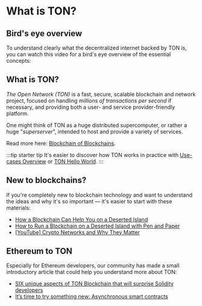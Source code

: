 
# What is TON?

## Bird's eye overview

To understand clearly what the decentralized internet backed by TON is, you can watch this video for a bird's eye overview of the essential concepts:

<ReactPlayer url='https://www.youtube.com/watch?v=XgzHmV_nnpY' />

## What is TON?

_The Open Network (TON)_ is a fast, secure, scalable blockchain and
network project, focused on handling _millions of transactions per second_ if
necessary, and providing both a user- and service provider-friendly platform. 

One might think of TON as a huge distributed supercomputer,
or rather a huge "_superserver_", intended to host and provide a variety of
services.

Read more here: [Blockchain of Blockchains](/learn/overviews/TON_blockchain_overview).

:::tip starter tip
It's easier to discover how TON works in practice with [Use-cases Overview](/participate/web3/overview#use-cases) or [TON Hello World](/develop/getting-started).
:::

## New to blockchains?

If you're completely new to blockchain technology and want to understand the ideas and why it's so important — it's easier to start with these materials:

* [How a Blockchain Can Help You on a Deserted Island](https://talkol.medium.com/why-decentralized-consensus-blockchain-is-good-for-business-5ff263468210)
* [How to Run a Blockchain on a Deserted Island with Pen and Paper](https://talkol.medium.com/how-to-run-a-blockchain-on-a-deserted-island-with-pen-and-paper-899949ec555b)
* [\[YouTube\] Crypto Networks and Why They Matter](https://youtu.be/2wxtiNgXBaU)


## Ethereum to TON

Especially for Ethereum developers, our community has made a small introductory article that could help you understand more about TON:

* [SIX unique aspects of TON Blockchain that will surprise Solidity developers](https://society.ton.org/six-unique-aspects-of-ton-blockchain-that-will-surprise-solidity-developers)
* [It’s time to try something new: Asynchronous smart contracts](https://telegra.ph/Its-time-to-try-something-new-Asynchronous-smart-contracts-03-25)

